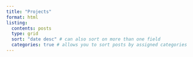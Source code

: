 ```yaml
---
title: "Projects"
format: html
listing:
  contents: posts
  type: grid
  sort: "date desc" # can also sort on more than one field
  categories: true # allows you to sort posts by assigned categories 
---
```

